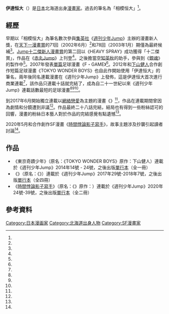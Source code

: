 {{Infobox_comics_creator
| 名稱     = 伊達恒大
| 外文名   = 
| 外文     = 
| 圖片     = 
| 圖片尺寸 = 
| 圖片簡介 = 
| 本名     = 
| 日文名稱 = 
| 平假名   = だて つねひろ
| 羅馬拼音 = Date Tsunehiro
| 筆名     = 
| 出生日期 = 1982年－1983年<ref name="komagi01"/><ref name="komagi02"/>
| 出生地點 = {{JPN}}[[北海道|北海道]]<ref name="komagi01"/>
| 逝世日期 = 
| 逝世地點 = 
| 國籍     = {{JPN}}
| 職業     = [[漫畫家|漫畫家]]
| 稱號     = 
| 活動開始 = 2003年
| 活動結束 = 
| 類型     = [[少年漫畫|少年漫畫]]
| 代表作   = 《[[交錯帳號|交錯帳號]]》
| 獎項     = 第二回[[Jump十二傑新人漫畫賞|Jump十二傑新人漫畫賞]]十二傑賞
| 簽名     = 
| 網站     = 
| module   = 
}}
{{japanese|japanese=伊達恒大|kana=ダテ ツネヒロ|romaji=Date Tsunehiro}}

'''伊達恒大'''（{{bd|1982/1983年||}}）是[[日本|日本]]北海道出身[[漫畫家|漫畫家]]。過去的筆名為「相模恒大」<ref name="twitter01"/>。

== 經歷 ==
早期以「相模恒大」為筆名數次參與[[集英社|集英社]]《[[週刊少年Jump|週刊少年Jump]]》主辦的漫畫新人獎，在[[天下一漫畫賞|天下一漫畫賞]]的71回（2002年6月）<ref name="komagi02"/>和78回（2003年1月）期僅為最終候補<ref name="twitter01"/>。[[Jump十二傑新人漫畫賞|Jump十二傑新人漫畫賞]]的第二回以《HEAVY SPRAY》成功獲得「十二傑賞」，作品在《[[赤丸Jump|赤丸Jump]]》上刊登<ref name="komagi01"/>。之後擔當[[空知英秋|空知英秋]]的助手，參與到《[[銀魂|銀魂]]》的製作中<ref name="otapol01"/>。2007年發表[[單篇|單篇]]足球漫畫《F・GAME》<ref name="dp01"/>。2012年和[[下山健人|下山健人]]合作創作短篇足球漫畫《TOKYO WONDER BOYS》也自此作開始使用「伊達恒大」的筆名，兩年後同名連載漫畫在《週刊少年Jump》上發佈，這是伊達恒大首次進行商業連載<ref name="otapol01"/>，該作品只連載十話就完結了，成為自二十一世紀以來《週刊少年Jump》連載話數最短的足球漫畫<ref name="otapol02"/><ref name="zzxw01"/><ref name="jcast01"/>。

到2017年6月開始獨立連載以[[網路戀情|網絡戀愛]]為主題的漫畫《{{Link-ja|交錯帳號|クロスアカウント}}》<ref name="natalie01"/>，作品在連載期間曾因為劇情和分鏡遭到非議<ref name="ET01"/>。作品最終二十八話完結，結局也有得到一些粉絲認可的回響，漫畫的粉絲日本藝人{{link-ja|井上裕介|井上裕介 (お笑い芸人)}}對於作品的完結感覺有點遺憾<ref name="ddnavi01"/>。

2020年5月和{{lang|ja|市真ケンジ}}合作創作SF漫畫《[[時間悖論影子寫手|時間悖論影子寫手]]》，故事主題涉及抄襲引起讀者討論<ref name="amrb01"/>。

== 作品 ==
*《東京奇蹟少年》（原名：《TOKYO WONDER BOYS》原作：下山健人）連載於《週刊少年Jump》2014年14號 - 24號，之後出版[[單行本|單行本]]（全一冊）
*《{{Link-ja|交錯帳號|クロスアカウント}}》（原名：《{{lang|ja|クロスアカウント}}》）連載於《週刊少年Jump》2017年29號-2018年7號，之後出版[[單行本|單行本]]（全四冊）
*《[[時間悖論影子寫手|時間悖論影子寫手]]》（原名：《{{lang|ja|タイムパラドクスゴーストライター}}》原作：{{lang|ja|市真ケンジ}}）連載於《週刊少年Jump》2020年24號-39號，之後出版[[單行本|單行本]]（全二冊）

== 參考資料 ==
{{Reflist|2|refs=
<ref name="twitter01">{{cite web |author1=福島鉄平先生情報(非公式/unofficial) |title=WJ2003年15号 |url=https://twitter.com/teppei_info/status/1204411249271820289 |website=Twitter |accessdate=2020-07-19 |language=ja |date=2019-12-10 |quote=天下第一漫賞78回結果}}</ref>
<ref name="komagi02">{{cite web |author1=駒木ハヤト |title=「現代マンガ時評」（８月第３週分） |url=http://www.komagi.com/edu/200208-1.htm#020815 |accessdate=2020-07-19 |language=ja |date=2002-08-15|archive-url=https://web.archive.org/web/20140521220301/http://www.komagi.com/edu/200208-1.htm#020815 |archive-date=2014-05-21 |dead-url=no }}</ref>
<ref name="otapol01">{{cite news |title=サッカーマンガは「ジャンプ」で生き残れるか!? 新連載が出揃い、打ち切りレースは先読み不可能！ |url=https://otapol.com/2014/03/post-630.html |accessdate=2020-07-18 |work=おたぽる |date=2014-03-03|language=ja |archive-url=https://web.archive.org/web/20200718132204/https://otapol.com/2014/03/post-630.html |archive-date=2020-07-18 |dead-url=no }}</ref>
<ref name="komagi01">{{cite web |author1=駒木ハヤト |title=「現代マンガ時評・分割版」（７月第３週分・合同） |url=http://www.komagi.com/edu/200307.htm#030722 |accessdate=2020-07-18 |date=2003-07-22|language=ja |archive-url=https://web.archive.org/web/20160403010420/http://www.komagi.com/edu/200307.htm#030722 |archive-date=2016-04-03 |dead-url=no }}</ref>
<ref name="dp01">{{Cite web |url=http://www.ktr.to/Comic/2007/akamaru_summer.html |title=《赤マルジャンプ2007 SUMMER》 |access-date=2020-07-18 |archive-url=https://web.archive.org/web/20141005080909/http://www.ktr.to/Comic/2007/akamaru_summer.html |archive-date=2014-10-05 |dead-url=no }}</ref>
<ref name="otapol02">{{cite news |title=『背すじをピン！ と』の横田卓馬が「ジャンプ」でサッカーマンガを連載開始！　早期打ち切りのジンクスを打ち破れるか？ |url=https://otapol.com/2017/06/post-10852.html |accessdate=2020-07-18 |work=おたぽる |date=2017-06-18|language=ja |archive-url=https://web.archive.org/web/20200720012457/https://otapol.com/2017/06/post-10852.html |archive-date=2020-07-20 |dead-url=no }}</ref><ref name="zzxw01">{{cite news |author1=椪柑 |title=《少年JUMP足球新連載》能打破多年來的足球漫畫腰斬魔咒嗎… |url=https://news.gamme.com.tw/1501605 |accessdate=2020-07-18 |work=宅宅新聞 |date=2017-06-06 |language=zh-hans |archive-url=https://web.archive.org/web/20200718132204/https://news.gamme.com.tw/1501605 |archive-date=2020-07-18 |dead-url=no }}</ref>
<ref name="jcast01">{{cite news |title=「ジャンプのサッカー漫画は当たらない」 キャプテン翼の呪縛？新連載は破れるか |url=https://www.j-cast.com/2017/06/06299891.html?p=all |accessdate=2020-07-18 |work=J-CAST ニュース |date=2017-06-06 |language=ja |archive-url=https://web.archive.org/web/20191123080527/https://www.j-cast.com/2017/06/06299891.html?p=all |archive-date=2019-11-23 |dead-url=no }}</ref>
<ref name="natalie01">{{cite news|title=SNSでの出会いで男子高校生の運命が変わる？伊達恒大が描く恋物語 |url=https://natalie.mu/comic/news/237310 |accessdate=2020-07-18 |work=コミックナタリー |date=2017年6月19日 |language=ja |archive-url= https://web.archive.org/web/20200723103955/https://natalie.mu/comic/news/237310|archive-date=2020-07-23|dead-url=no}}</ref>
<ref name="ET01">{{cite news |author1=羅仁豪 |title=爛展開又爆抄襲 JUMP新作《CrossAccount》被吐到不行 |url=https://game.ettoday.net/article/954179.htm |accessdate=2020-07-18 |work=ETtoday新聞雲 |date=2017-06-27|language=zh-Hant |archive-url=https://web.archive.org/web/20200718132159/https://game.ettoday.net/article/954179.htm |archive-date=2020年7月18日 |dead-url=no }}</ref>
<ref name="ddnavi01">{{cite news |title=「可愛くて大好きだったのに…」 伊達恒大『クロスアカウント』最終回に悲しみの声 |url=https://ddnavi.com/news/430047/a/ |accessdate=2020-07-18 |work=ダ・ヴィンチニュース |date=2018-01-21|language=ja |archive-url=https://web.archive.org/web/20200706231715/https://ddnavi.com/news/430047/a/ |archive-date=2020-07-06 |dead-url=no }}</ref>
<ref name="amrb01">{{cite news |author1=三原 |title=JUMP《時間悖論代筆人》惹爭議 |url=http://www.macaodaily.com/html/2020-07/01/content_1444299.htm |accessdate=2020-07-18 |work=[[澳門日報|澳門日報]] |date=2020-07-01|language=zh-hant |archive-url=https://web.archive.org/web/20200718132156/http://www.macaodaily.com/html/2020-07/01/content_1444299.htm |archive-date=2020-07-18 |dead-url=no }}</ref>
}}

{{Authority control}}
{{DEFAULTSORT:Date Tsunehiro}}

[[Category:日本漫画家|Category:日本漫画家]]
[[Category:北海道出身人物|Category:北海道出身人物]]
[[Category:SF漫畫家|Category:SF漫畫家]]